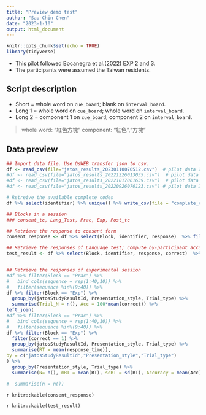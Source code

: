 ```yaml
---
title: "Preview demo test"
author: "Sau-Chin Chen"
date: "2023-1-10"
output: html_document
---
```


```r
knitr::opts_chunk$set(echo = TRUE)
library(tidyverse)
```


- This pilot followed Bocanegra et al.(2022) EXP 2 and 3. 
- The participants were assumed the Taiwan residents.

## Script description

- Short = whole word on `cue_board`; blank on `interval_board`.
- Long 1 = whole word on `cue_board`; whole word on `interval_board`.
- Long 2 = component 1 on `cue_board`; component 2 on `interval_board`.

> whole word: "紅色方塊"
> component: "紅色","方塊“

## Data preview

```r
## Import data file. Use OsWEB transfer json to csv.
df <- read_csv(file="jatos_results_20230110070512.csv")  # pilot data 20230103
#df <- read_csv(file="jatos_results_20221226013035.csv")  # pilot data 20221226
#df <- read_csv(file="jatos_results_20221017061639.csv")  # pilot data 20221003
#df <- read_csv(file="jatos_results_20220926070123.csv") # pilot data 20220919

# Retreive the available complete codes
df %>% select(identifier) %>% unique() %>% write_csv(file = "complete_code_20230110.csv")

## Blocks in a session
### consent_tc, Lang_Test, Prac, Exp, Post_tc

## Retrieve the response to consent form
consent_response <- df %>% select(Block, identifier, response)  %>% filter(Block == "consent_tc")

## Retrieve the responses of Language test; compute by-participant accuracy percentage
test_result <- df %>% select(Block, identifier, response, correct)  %>% filter(Block == "Lang_Test") %>% group_by(identifier) %>% summarise(Accuracy = 100*mean(correct))


## Retrieve the responses of experimental session
#df %>% filter(Block == "Prac") %>%
#   bind_cols(sequence = rep(1:40,10)) %>%
#   filter(sequence %in%(9:40)) %>%
df %>% filter(Block == "Exp") %>%
  group_by(jatosStudyResultId, Presentation_style, Trial_type) %>%
  summarise(Trial_N = n(), Acc = 100*mean(correct)) %>%
left_join(
#df %>% filter(Block == "Prac") %>%
#   bind_cols(sequence = rep(1:40,10)) %>%
#   filter(sequence %in%(9:40)) %>%
df %>% filter(Block == "Exp") %>%
  filter(correct == 1) %>%
  group_by(jatosStudyResultId, Presentation_style, Trial_type) %>%
  summarise(RT = mean(response_time)),
by = c("jatosStudyResultId","Presentation_style","Trial_type")
) %>%
  group_by(Presentation_style, Trial_type) %>%
  summarise(N= n(), mRT = mean(RT), sdRT = sd(RT), Accuracy = mean(Acc))

#  summarise(n = n())
```

`r knitr::kable(consent_response)`

`r knitr::kable(test_result)`